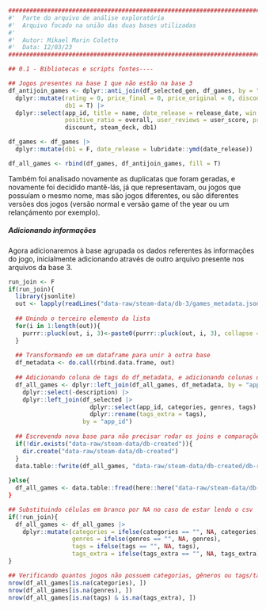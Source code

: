 ```r
########################################################################################## #
#'  Parte do arquivo de análise exploratória
#'  Arquivo focado na união das duas bases utilizadas
#' 
#'  Autor: Mikael Marin Coletto
#'  Data: 12/03/23
########################################################################################## #

## 0.1 - Bibliotecas e scripts fontes----

```

```r

## Jogos presentes na base 1 que não estão na base 3
df_antijoin_games <- dplyr::anti_join(df_selected_gen, df_games, by = "app_id") |> 
  dplyr::mutate(rating = 0, price_final = 0, price_original = 0, discount = 0, steam_deck = F, 
                db1 = T) |> 
  dplyr::select(app_id, title = name, date_release = release_date, win = windows, mac, linux, rating,
                positive_ratio = overall, user_reviews = user_score, price_final = price, price_original,
                discount, steam_deck, db1) 

df_games <- df_games |> 
  dplyr::mutate(db1 = F, date_release = lubridate::ymd(date_release))

df_all_games <- rbind(df_games, df_antijoin_games, fill = T)
```

Também foi analisado novamente as duplicatas que foram geradas, e novamente foi decidido mantê-lás, já que representavam, ou jogos que possuíam o mesmo nome, mas são jogos diferentes, ou são diferentes versões dos jogos (versão normal e versão game of the year ou um relançámento por exemplo).

##### Adicionando informações

Agora adicionaremos à base agrupada os dados referentes às informações do jogo, inicialmente adicionando através de outro arquivo presente nos arquivos da base 3.

```r
run_join <- F
if(run_join){
  library(jsonlite)
  out <- lapply(readLines("data-raw/steam-data/db-3/games_metadata.json"), fromJSON)
  
  ## Unindo o terceiro elemento da lista
  for(i in 1:length(out)){
    purrr::pluck(out, i, 3)<-paste0(purrr::pluck(out, i, 3), collapse = ",")
  }
  
  ## Transformando em um dataframe para unir à outra base
  df_metadata <- do.call(rbind.data.frame, out)
  
  ## Adicionando coluna de tags do df_metadata, e adicionando colunas de categoria, genero e tags extra do df anterior
  df_all_games <- dplyr::left_join(df_all_games, df_metadata, by = "app_id") |> 
    dplyr::select(-description) |> 
    dplyr::left_join(df_selected |> 
                       dplyr::select(app_id, categories, genres, tags) |> 
                       dplyr::rename(tags_extra = tags),
                     by = "app_id")
  
  ## Escrevendo nova base para não precisar rodar os joins e comparações todas as vezes
  if(!dir.exists("data-raw/steam-data/db-created")){
    dir.create("data-raw/steam-data/db-created")
  }
  data.table::fwrite(df_all_games, "data-raw/steam-data/db-created/db-reviews-join.csv")
  
}else{
  df_all_games <- data.table::fread(here::here("data-raw/steam-data/db-created/db-reviews-join.csv")
}

## Substituindo células em branco por NA no caso de estar lendo o csv
if(!run_join){
  df_all_games <- df_all_games |> 
    dplyr::mutate(categories = ifelse(categories == "", NA, categories),
                  genres = ifelse(genres == "", NA, genres),
                  tags = ifelse(tags == "", NA, tags),
                  tags_extra = ifelse(tags_extra == "", NA, tags_extra))
}

## Verificando quantos jogos não possuem categorias, gêneros ou tags/tags_extra definidos
nrow(df_all_games[is.na(categories), ])
nrow(df_all_games[is.na(genres), ])
nrow(df_all_games[is.na(tags) & is.na(tags_extra), ])
```
